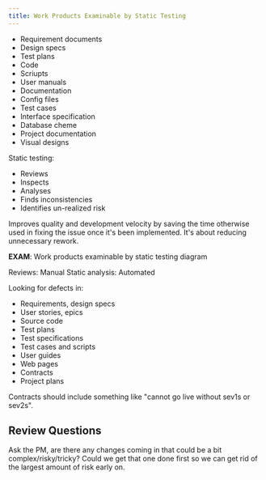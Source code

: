```yaml
---
title: Work Products Examinable by Static Testing
---
```



- Requirement documents
- Design specs
- Test plans
- Code
- Scriupts
- User manuals
- Documentation
- Config files
- Test cases
- Interface specification
- Database cheme
- Project documentation
- Visual designs

Static testing:
- Reviews
- Inspects
- Analyses
- Finds inconsistencies
- Identifies un-realized risk

Improves quality and development velocity by saving the time otherwise used in fixing the issue once it's been implemented. It's about reducing unnecessary rework.

**EXAM**: Work products examinable by static testing diagram

Reviews: Manual
Static analysis: Automated

Looking for defects in:
- Requirements, design specs
- User stories, epics
- Source code
- Test plans
- Test specifications
- Test cases and scripts
- User guides
- Web pages
- Contracts
- Project plans

Contracts should include something like "cannot go live without sev1s or sev2s".

## Review Questions

<FAQList title="FAQs">
  <FAQ title="How could a project plan influence your test strategy?">
    Ask the PM, are there any changes coming in that could be a bit complex/risky/tricky? Could we get that one done first so we can get rid of the largest amount of risk early on.
  </FAQ>
</FAQList>